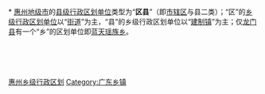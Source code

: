 [[Category:惠州乡级行政区划|]]
[[Category:广东乡镇|Category:广东乡镇]]
{{catmore|惠州市|广东省惠州市}}
<br>{{hideh
|Head = [[惠州市|惠州]][[:Category:惠州区县|各区县]]所辖[[:Category:惠州街道_(行政区划)|街道]]与[[:Category:惠州乡级行政区划|乡镇]]
|FrameStyle   = border:solid 1px #000080;
|HeadStyle    = text-align:center;background:transparent;
|ContentStyle = background: #99CCFF;
}}<br>
* [[惠州市|惠州地级市]]的[[县级行政区|县级行政区划单位]]类型为“'''区县'''”（即[[市辖区|市辖区]]与县二类）；“区”的[[乡级行政区划|乡级行政区划单位]]以“[[街道_(行政区划)|街道]]”为主，“县”的乡级行政区划单位以“[[镇|建制镇]]”为主；仅[[龙门县|龙门县]]有一个“乡”的区划单位即[[蓝天瑶族乡|蓝天瑶族乡]]。
{{乡级行政区划分类说明}}<br>
{{廣東省惠州市惠城區行政區劃|state =expanded}}<br>
{{惠州市惠阳区行政区划|state =expanded}}<br>
{{博罗县行政区划|state =expanded}}<br>
{{惠东县行政区划|state =expanded}}<br>
{{龙门县行政区划|state =expanded}}
{{hidef}}